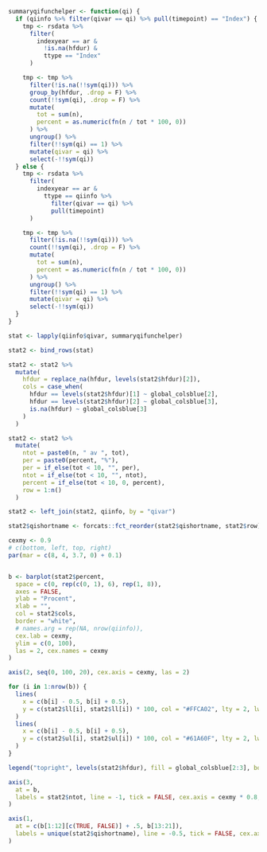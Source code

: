 
\blandscape

```r

summaryqifunchelper <- function(qi) {
  if (qiinfo %>% filter(qivar == qi) %>% pull(timepoint) == "Index") {
    tmp <- rsdata %>%
      filter(
        indexyear == ar &
          !is.na(hfdur) &
          ttype == "Index"
      )

    tmp <- tmp %>%
      filter(!is.na(!!sym(qi))) %>%
      group_by(hfdur, .drop = F) %>%
      count(!!sym(qi), .drop = F) %>%
      mutate(
        tot = sum(n),
        percent = as.numeric(fn(n / tot * 100, 0))
      ) %>%
      ungroup() %>%
      filter(!!sym(qi) == 1) %>%
      mutate(qivar = qi) %>%
      select(-!!sym(qi))
  } else {
    tmp <- rsdata %>%
      filter(
        indexyear == ar &
          ttype == qiinfo %>%
            filter(qivar == qi) %>%
            pull(timepoint)
      )

    tmp <- tmp %>%
      filter(!is.na(!!sym(qi))) %>%
      count(!!sym(qi), .drop = F) %>%
      mutate(
        tot = sum(n),
        percent = as.numeric(fn(n / tot * 100, 0))
      ) %>%
      ungroup() %>%
      filter(!!sym(qi) == 1) %>%
      mutate(qivar = qi) %>%
      select(-!!sym(qi))
  }
}

stat <- lapply(qiinfo$qivar, summaryqifunchelper)

stat2 <- bind_rows(stat)

stat2 <- stat2 %>%
  mutate(
    hfdur = replace_na(hfdur, levels(stat2$hfdur)[2]),
    cols = case_when(
      hfdur == levels(stat2$hfdur)[1] ~ global_colsblue[2],
      hfdur == levels(stat2$hfdur)[2] ~ global_colsblue[3],
      is.na(hfdur) ~ global_colsblue[3]
    )
  )

stat2 <- stat2 %>%
  mutate(
    ntot = paste0(n, " av ", tot),
    per = paste0(percent, "%"),
    per = if_else(tot < 10, "", per),
    ntot = if_else(tot < 10, "", ntot),
    percent = if_else(tot < 10, 0, percent),
    row = 1:n()
  )

stat2 <- left_join(stat2, qiinfo, by = "qivar")

stat2$qishortname <- forcats::fct_reorder(stat2$qishortname, stat2$row)

cexmy <- 0.9
# c(bottom, left, top, right)
par(mar = c(8, 4, 3.7, 0) + 0.1)


b <- barplot(stat2$percent,
  space = c(0, rep(c(0, 1), 6), rep(1, 8)),
  axes = FALSE,
  ylab = "Procent",
  xlab = "",
  col = stat2$cols,
  border = "white",
  # names.arg = rep(NA, nrow(qiinfo)),
  cex.lab = cexmy,
  ylim = c(0, 100),
  las = 2, cex.names = cexmy
)

axis(2, seq(0, 100, 20), cex.axis = cexmy, las = 2)

for (i in 1:nrow(b)) {
  lines(
    x = c(b[i] - 0.5, b[i] + 0.5),
    y = c(stat2$ll[i], stat2$ll[i]) * 100, col = "#FFCA02", lty = 2, lwd = 1
  )
  lines(
    x = c(b[i] - 0.5, b[i] + 0.5),
    y = c(stat2$ul[i], stat2$ul[i]) * 100, col = "#61A60F", lty = 2, lwd = 1
  )
}

legend("topright", levels(stat2$hfdur), fill = global_colsblue[2:3], border = global_colsblue[2:3], bty = "n", cex = cexmy)

axis(3,
  at = b,
  labels = stat2$ntot, line = -1, tick = FALSE, cex.axis = cexmy * 0.8, hadj = 0, gap.axis = -10000000, las = 2
)

axis(1,
  at = c(b[1:12][c(TRUE, FALSE)] + .5, b[13:21]),
  labels = unique(stat2$qishortname), line = -0.5, tick = FALSE, cex.axis = cexmy, gap.axis = -10000000, las = 2
)
```

\elandscape

